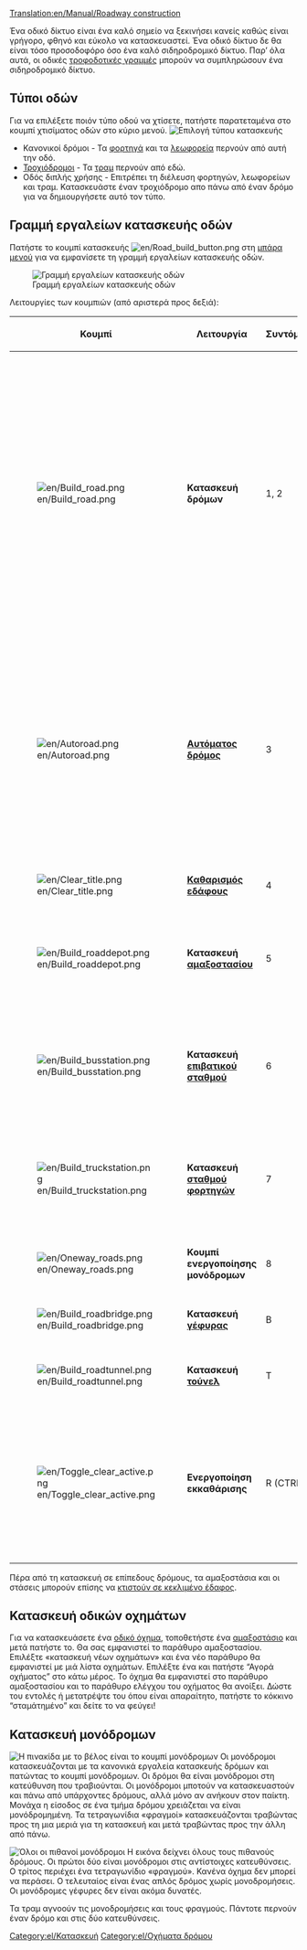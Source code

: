 [[Translation:en/Manual/Roadway construction]]
{{el/Πίνακας περιεχομένων}}

Ένα οδικό δίκτυο είναι ένα καλό σημείο να ξεκινήσει κανείς καθώς είναι γρήγορο, φθηνό και εύκολο να κατασκευαστεί. Ένα οδικό δίκτυο δε θα είναι τόσο προσοδοφόρο όσο ένα καλό σιδηροδρομικό δίκτυο. Παρ’ όλα αυτά, οι οδικές [[el/Τροφοδοτική γραμμή|τροφοδοτικές γραμμές]] μπορούν να συμπληρώσουν ένα σιδηροδρομικό δίκτυο.

==Τύποι οδών==
Για να επιλέξετε ποιόν τύπο οδού να χτίσετε, πατήστε παρατεταμένα στο κουμπί χτισίματος οδών στο κύριο μενού.
[[File:en/Roadmenu.png|none|frame|Επιλογή τύπου κατασκευής]]
* Κανονικοί δρόμοι - Τα [[el/Φορτηγό|φορτηγά]] και τα [[el/Λεωφορείο|λεωφορεία]] περνούν από αυτή την οδό.
* [[el/Τροχιόδρομος|Τροχιόδρομοι]] - Τα [[el/Τραμ|τραμ]] περνούν από εδώ.
* Οδός διπλής χρήσης - Επιτρέπει τη διέλευση φορτηγών, λεωφορείων και τραμ. Κατασκευάστε έναν τροχιόδρομο απο πάνω από έναν δρόμο για να δημιουργήσετε αυτό τον τύπο.

==Γραμμή εργαλείων κατασκευής οδών==
Πατήστε το κουμπί κατασκευής [[File:en/Road build button.png]] στη [[en/Διεπαφή παιχνιδιού#e-mpara-menou|μπάρα μενού]] για να εμφανίσετε τη γραμμή εργαλείων κατασκευής οδών.

[[File:en/Road constructionnew.png|none|frame|Γραμμή εργαλείων κατασκευής οδών]]

Λειτουργίες των κουμπιών (από αριστερά προς δεξιά):
{| {{en/Wikitable}}
|- style="background:#efefef"
!width='46'|Κουμπί
!width='150'|Λειτουργία
!Συντόμευση
!Περιγραφή
|-
|[[File:en/Build road.png]]
|'''Κατασκευή δρόμων'''||1, 2||Κατασκευάζουν έναν δρόμο στην επιλεγμένη κατεύθυνση· μπορείτε να πατήσετε και να σύρετε. Αυτό λειτουργεί με ακρίβεια μισού τετραγωνιδίου. Αν π.χ. πατήσετε στο δεξί μέρος ενός τετραγωνιδίου και μετά σύρετε δεξιά ο δρόμος θα ξεκινήσει με μισό τετραγωνίδιο. Το ίδιο ισχύει και για το τετραγωνίδιο λήξης.
|-
|[[File:en/Autoroad.png]]||'''[[el/Αυτόματος δρόμος|Αυτόματος δρόμος]]'''||3||Ένα πολύ αποδοτικό εργαλείο για την κατασκευή τμημάτων δρόμου σε οποιαδήποτε κατεύθυνση (αν και μπορεί να είναι αρχικά δύσκολο στη χρήση). Αν χρησιμοποιηθεί με το Ctrl πατημένο, εύκολα αφαιρεί τμήματα δρομου.
|-
|[[File:en/Clear title.png]]||'''[[el/Μορφοποίηση εδάφους|Καθαρισμός εδάφους]]'''||4||Καθαρίζει τετραγωνίδια.
|-
|[[File:en/Build roaddepot.png]]||'''Κατασκευή [[el/Αμαξοστάσια|αμαξοστασίου]]'''||5||Ανοίγει το παράθυρο αμαξοστασίου για την κατασκευή και προσανατολισμό αμαξοστασίου.
|-
|[[File:en/Build busstation.png]]||'''Κατασκευή [[en/Σταθμοί#staseis-leophoreion-el|επιβατικού σταθμού]]'''||6||Ανοίγει το παράθυρο στάσης λεωφορείου για την κατασκευή και προσανατολισμό στάσης.
|-
|[[File:en/Build truckstation.png]]||'''Κατασκευή [[en/Σταθμοί#staseis-phortegon-el|σταθμού φορτηγών]]'''||7||Ανοίγει το παράθυρο στάσης φορτηγού για την κατασκευή και προσανατολισμό στάσης.
|-
|[[File:en/Oneway roads.png]]||'''Κουμπί ενεργοποίησης μονόδρομων'''||8||Επιτρέπει την κατασκευή μονόδρομων.
|-
|[[File:en/Build roadbridge.png]]||'''Κατασκευή [[el/Γέφυρες|γέφυρας]]'''||B||Επιτρέπει την κατασκευή γέφυρας.
|-
|[[File:en/Build roadtunnel.png]]||'''Κατασκευή [[el/Τούνελ|τούνελ]]'''||T||Επιτρέπει την κατασκευή τούνελ.
|-
|[[File:en/Toggle clear active.png]]||'''Ενεργοποίηση εκκαθάρισης'''||R (CTRL)||Επιλέξτε ένα άλλο εργαλείο και μετά αυτό για να αφαιρέσετε αυτό το αντικείμενο. Μπορείτε να ενεργοποιήσετε αυτή την λειτουργία πατώντας Ctrl.
|}

Πέρα από τη κατασκευή σε επίπεδους δρόμους, τα αμαξοστάσια και οι στάσεις μπορούν επίσης να [[el/Κατασκευή σε κεκλιμένο έδαφος|κτιστούν σε κεκλιμένο έδαφος]].

==Κατασκευή οδικών οχημάτων==
Για να κατασκευάσετε ένα [[el/Όχηματα δρόμου|οδικό όχημα]], τοποθετήστε ένα [[el/Αμαξοστάσια|αμαξοστάσιο]] και μετά πατήστε το. Θα σας εμφανιστεί το παράθυρο αμαξοστασίου. Επιλέξτε «κατασκευή νέων οχημάτων» και ένα νέο παράθυρο θα εμφανιστεί με μιά λίστα οχημάτων. Επιλέξτε ένα και πατήστε “Αγορά οχήματος” στο κάτω μέρος. Το όχημα θα εμφανιστεί στο παράθυρο αμαξοστασίου και το παράθυρο ελέγχου του οχήματος θα ανοίξει. Δώστε του εντολές ή μετατρέψτε του όπου είναι απαραίτητο, πατήστε το κόκκινο “σταμάτημένο” και δείτε το να φεύγει!

==Κατασκευή μονόδρομων==
[[File:en/Oneway.png|right|frame|Η πινακίδα με το βέλος είναι το κουμπί μονόδρομων]]
Οι μονόδρομοι κατασκευάζονται με τα κανονικά εργαλεία κατασκευής δρόμων και πατώντας το κουμπί μονόδρομων. Οι δρόμοι θα είναι μονόδρομοι στη κατεύθυνση που τραβιούνται. Οι μονόδρομοι μποτούν να κατασκευαστούν και πάνω από υπάρχοντες δρόμους, αλλά μόνο αν ανήκουν στον παίκτη. Μονάχα η είσοδος σε ένα τμήμα δρόμου χρειάζεται να είναι μονόδρομημένη. Τα τετραγωνίδια «φραγμοί» κατασκευάζονται τραβώντας προς τη μια μεριά για τη κατασκευή και μετά τραβώντας προς την άλλη από πάνω.

[[File:en/Oneways.png|left|frame|Όλοι οι πιθανοί μονόδρομοι]]
Η εικόνα δείχνει όλους τους πιθανούς δρόμους. Οι πρώτοι δύο είναι μονόδρομοι στις αντίστοιχες κατευθύνσεις. Ο τρίτος περιέχει ένα τετραγωνίδιο «φραγμού». Κανένα όχημα δεν μπορεί να περάσει. Ο τελευταίος είναι ένας απλός δρόμος χωρίς μονοδρομήσεις. Οι μονόδρομες γέφυρες δεν είναι ακόμα δυνατές.

Τα τραμ αγνοούν τις μονοδρομήσεις και τους φραγμούς. Πάντοτε περνούν έναν δρόμο και στις δύο κατευθύνσεις.

[[Category:el/Κατασκευή]]
[[Category:el/Οχήματα δρόμου]]
